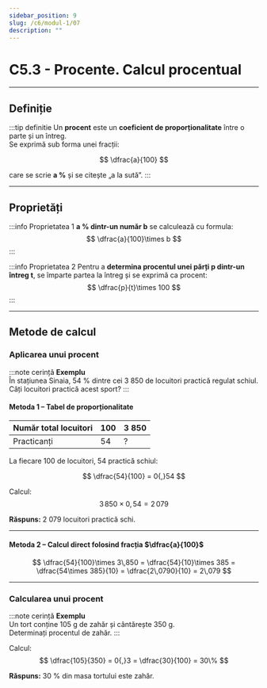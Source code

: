 ```yaml
---
sidebar_position: 9
slug: /c6/modul-1/07
description: ""
---
```


# C5.3 - Procente. Calcul procentual

---

## Definiție

:::tip definitie
Un **procent** este un **coeficient de proporționalitate** între o parte și un întreg.  
Se exprimă sub forma unei fracții:

$$
\dfrac{a}{100}
$$

care se scrie **a %** și se citește „a la sută”.
:::

---

## Proprietăți

:::info Proprietatea 1
**a % dintr-un număr b** se calculează cu formula:
$$
\dfrac{a}{100}\times b
$$
:::

:::info Proprietatea 2
Pentru a **determina procentul unei părți p dintr-un întreg t**, se împarte partea la întreg și se exprimă ca procent:
$$
\dfrac{p}{t}\times 100
$$
:::

---

## Metode de calcul

### Aplicarea unui procent

:::note cerințǎ
**Exemplu**  
În stațiunea Sinaia, 54 % dintre cei 3 850 de locuitori practică regulat schiul.  
Câți locuitori practică acest sport?
:::

#### Metoda 1 – Tabel de proporționalitate

| Număr total locuitori | 100 | 3 850 |
|-----------------------|-----|-------|
| Practicanți           | 54  |  ?    |

La fiecare 100 de locuitori, 54 practică schiul:

$$
\dfrac{54}{100} = 0{,}54
$$

Calcul:
$$
3\,850 \times 0{,}54 = 2\,079
$$

**Răspuns:** 2 079 locuitori practică schi.

---

#### Metoda 2 – Calcul direct folosind fracția $\dfrac{a}{100}$

$$
\dfrac{54}{100}\times 3\,850
   = \dfrac{54}{10}\times 385
   = \dfrac{54\times 385}{10}
   = \dfrac{2\,0790}{10}
   = 2\,079
$$

---

### Calcularea unui procent

:::note cerințǎ
**Exemplu**  
Un tort conține 105 g de zahăr și cântărește 350 g.  
Determinați procentul de zahăr.
:::

Calcul:
$$
\dfrac{105}{350} = 0{,}3 = \dfrac{30}{100} = 30\%
$$

**Răspuns:** 30 % din masa tortului este zahăr.
